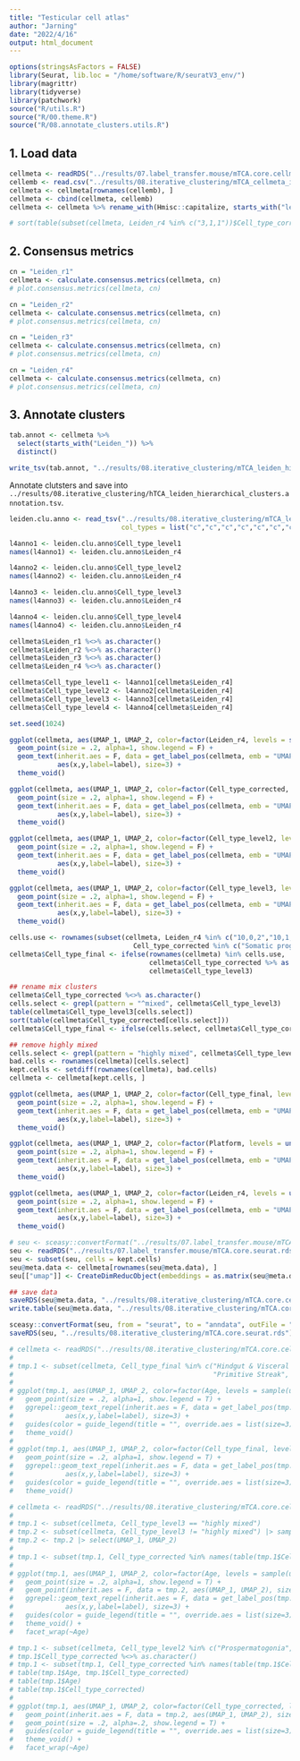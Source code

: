 ```yaml
---
title: "Testicular cell atlas"
author: "Jarning"
date: "2022/4/16"
output: html_document
---
```


```r
options(stringsAsFactors = FALSE)
library(Seurat, lib.loc = "/home/software/R/seuratV3_env/")
library(magrittr)
library(tidyverse)
library(patchwork)
source("R/utils.R")
source("R/00.theme.R")
source("R/08.annotate_clusters.utils.R")
```

## 1. Load data

```r
cellmeta <- readRDS("../results/07.label_transfer.mouse/mTCA.core.cellmeta.rds")
cellemb <- read.csv("../results/08.iterative_clustering/mTCA_cellmeta_iter_clusters.csv", row.names = 1)
cellmeta <- cellmeta[rownames(cellemb), ]
cellmeta <- cbind(cellmeta, cellemb)
cellmeta <- cellmeta %>% rename_with(Hmisc::capitalize, starts_with("leiden"))
```

```r
# sort(table(subset(cellmeta, Leiden_r4 %in% c("3,1,1"))$Cell_type_corrected))
```


## 2. Consensus metrics

```r
cn = "Leiden_r1"
cellmeta <- calculate.consensus.metrics(cellmeta, cn)
# plot.consensus.metrics(cellmeta, cn)

cn = "Leiden_r2"
cellmeta <- calculate.consensus.metrics(cellmeta, cn)
# plot.consensus.metrics(cellmeta, cn)

cn = "Leiden_r3"
cellmeta <- calculate.consensus.metrics(cellmeta, cn)
# plot.consensus.metrics(cellmeta, cn)

cn = "Leiden_r4"
cellmeta <- calculate.consensus.metrics(cellmeta, cn)
# plot.consensus.metrics(cellmeta, cn)
```


## 3. Annotate clusters

```r
tab.annot <- cellmeta %>% 
  select(starts_with("Leiden_")) %>% 
  distinct()

write_tsv(tab.annot, "../results/08.iterative_clustering/mTCA_leiden_hierarchical_clusters.tsv")
```

Annotate clutsters and save into `../results/08.iterative_clustering/hTCA_leiden_hierarchical_clusters.annotation.tsv`.

```r
leiden.clu.anno <- read_tsv("../results/08.iterative_clustering/mTCA_leiden_hierarchical_clusters.annotation.tsv",
                            col_types = list("c","c","c","c","c","c","c","c"))

l4anno1 <- leiden.clu.anno$Cell_type_level1
names(l4anno1) <- leiden.clu.anno$Leiden_r4

l4anno2 <- leiden.clu.anno$Cell_type_level2
names(l4anno2) <- leiden.clu.anno$Leiden_r4

l4anno3 <- leiden.clu.anno$Cell_type_level3
names(l4anno3) <- leiden.clu.anno$Leiden_r4

l4anno4 <- leiden.clu.anno$Cell_type_level4
names(l4anno4) <- leiden.clu.anno$Leiden_r4

cellmeta$Leiden_r1 %<>% as.character()
cellmeta$Leiden_r2 %<>% as.character()
cellmeta$Leiden_r3 %<>% as.character()
cellmeta$Leiden_r4 %<>% as.character()
```

```r
cellmeta$Cell_type_level1 <- l4anno1[cellmeta$Leiden_r4]
cellmeta$Cell_type_level2 <- l4anno2[cellmeta$Leiden_r4]
cellmeta$Cell_type_level3 <- l4anno3[cellmeta$Leiden_r4]
cellmeta$Cell_type_level4 <- l4anno4[cellmeta$Leiden_r4]
```

```r
set.seed(1024)

ggplot(cellmeta, aes(UMAP_1, UMAP_2, color=factor(Leiden_r4, levels = sample(unique(Leiden_r4))))) + 
  geom_point(size = .2, alpha=1, show.legend = F) + 
  geom_text(inherit.aes = F, data = get_label_pos(cellmeta, emb = "UMAP", group.by="Leiden_r4"), 
            aes(x,y,label=label), size=3) + 
  theme_void()

ggplot(cellmeta, aes(UMAP_1, UMAP_2, color=factor(Cell_type_corrected, levels = sample(unique(Cell_type_corrected))))) + 
  geom_point(size = .2, alpha=1, show.legend = F) + 
  geom_text(inherit.aes = F, data = get_label_pos(cellmeta, emb = "UMAP", group.by="Cell_type_corrected"), 
            aes(x,y,label=label), size=3) + 
  theme_void()

ggplot(cellmeta, aes(UMAP_1, UMAP_2, color=factor(Cell_type_level2, levels = sample(unique(Cell_type_level2))))) + 
  geom_point(size = .2, alpha=1, show.legend = F) + 
  geom_text(inherit.aes = F, data = get_label_pos(cellmeta, emb = "UMAP", group.by="Cell_type_level2"), 
            aes(x,y,label=label), size=3) + 
  theme_void()

ggplot(cellmeta, aes(UMAP_1, UMAP_2, color=factor(Cell_type_level3, levels = sample(unique(Cell_type_level3))))) + 
  geom_point(size = .2, alpha=1, show.legend = F) + 
  geom_text(inherit.aes = F, data = get_label_pos(cellmeta, emb = "UMAP", group.by="Cell_type_level3"), 
            aes(x,y,label=label), size=3) + 
  theme_void()
```

```r
cells.use <- rownames(subset(cellmeta, Leiden_r4 %in% c("10,0,2","10,1,0","5,2,0","5,2,1") | 
                               Cell_type_corrected %in% c("Somatic progenitor cells") ))
cellmeta$Cell_type_final <- ifelse(rownames(cellmeta) %in% cells.use, 
                                   cellmeta$Cell_type_corrected %>% as.character(), 
                                   cellmeta$Cell_type_level3)
```


```r
## rename mix clusters
cellmeta$Cell_type_corrected %<>% as.character()
cells.select <- grepl(pattern = "^mixed", cellmeta$Cell_type_level3)
table(cellmeta$Cell_type_level3[cells.select])
sort(table(cellmeta$Cell_type_corrected[cells.select]))
cellmeta$Cell_type_final <- ifelse(cells.select, cellmeta$Cell_type_corrected, cellmeta$Cell_type_level3)

## remove highly mixed
cells.select <- grepl(pattern = "highly mixed", cellmeta$Cell_type_level3)
bad.cells <- rownames(cellmeta)[cells.select]
kept.cells <- setdiff(rownames(cellmeta), bad.cells)
cellmeta <- cellmeta[kept.cells, ]
```

```r
ggplot(cellmeta, aes(UMAP_1, UMAP_2, color=factor(Cell_type_final, levels = sample(unique(Cell_type_final))))) + 
  geom_point(size = .2, alpha=1, show.legend = F) + 
  geom_text(inherit.aes = F, data = get_label_pos(cellmeta, emb = "UMAP", group.by="Cell_type_final"), 
            aes(x,y,label=label), size=3) + 
  theme_void()

ggplot(cellmeta, aes(UMAP_1, UMAP_2, color=factor(Platform, levels = unique(Platform)))) + 
  geom_point(size = .2, alpha=1, show.legend = F) + 
  geom_text(inherit.aes = F, data = get_label_pos(cellmeta, emb = "UMAP", group.by="Platform"), 
            aes(x,y,label=label), size=3) + 
  theme_void()

ggplot(cellmeta, aes(UMAP_1, UMAP_2, color=factor(Leiden_r4, levels = unique(Leiden_r4)))) + 
  geom_point(size = .2, alpha=1, show.legend = F) + 
  geom_text(inherit.aes = F, data = get_label_pos(cellmeta, emb = "UMAP", group.by="Leiden_r4"), 
            aes(x,y,label=label), size=3) + 
  theme_void()
```

```r
# seu <- sceasy::convertFormat("../results/07.label_transfer.mouse/mTCA.core.h5ad", from = "anndata", to = "seurat")
seu <- readRDS("../results/07.label_transfer.mouse/mTCA.core.seurat.rds")
seu <- subset(seu, cells = kept.cells)
seu@meta.data <- cellmeta[rownames(seu@meta.data), ]
seu[["umap"]] <- CreateDimReducObject(embeddings = as.matrix(seu@meta.data[, c("UMAP_1", "UMAP_2")]), assay = "RNA")

## save data
saveRDS(seu@meta.data, "../results/08.iterative_clustering/mTCA.core.cellmeta.rds")
write.table(seu@meta.data, "../results/08.iterative_clustering/mTCA.core.cellmeta.tsv", sep = "\t", quote = F)

sceasy::convertFormat(seu, from = "seurat", to = "anndata", outFile = "../results/08.iterative_clustering/mTCA.core.h5ad")
saveRDS(seu, "../results/08.iterative_clustering/mTCA.core.seurat.rds")
```

```r
# cellmeta <- readRDS("../results/08.iterative_clustering/mTCA.core.cellmeta.rds")
# 
# tmp.1 <- subset(cellmeta, Cell_type_final %in% c("Hindgut & Visceral Endoderm", "Mesoderm", "Epiblast", 
#                                                  "Primitive Streak", "Mesenchyme", "Specification PGCs"))
# 
# ggplot(tmp.1, aes(UMAP_1, UMAP_2, color=factor(Age, levels = sample(unique(Age))))) +
#   geom_point(size = .2, alpha=1, show.legend = T) +
#   ggrepel::geom_text_repel(inherit.aes = F, data = get_label_pos(tmp.1, emb = "UMAP", group.by="Age"),
#             aes(x,y,label=label), size=3) +
#   guides(color = guide_legend(title = "", override.aes = list(size=3))) +
#   theme_void()
# 
# ggplot(tmp.1, aes(UMAP_1, UMAP_2, color=factor(Cell_type_final, levels = sample(unique(Cell_type_final))))) +
#   geom_point(size = .2, alpha=1, show.legend = T) +
#   ggrepel::geom_text_repel(inherit.aes = F, data = get_label_pos(tmp.1, emb = "UMAP", group.by="Cell_type_final"),
#             aes(x,y,label=label), size=3) +
#   guides(color = guide_legend(title = "", override.aes = list(size=3))) +
#   theme_void()
```


```r
# cellmeta <- readRDS("../results/08.iterative_clustering/mTCA.core.cellmeta.rds")
# 
# tmp.1 <- subset(cellmeta, Cell_type_level3 == "highly mixed")
# tmp.2 <- subset(cellmeta, Cell_type_level3 != "highly mixed") |> sample_frac(size = 0.1)
# tmp.2 <- tmp.2 |> select(UMAP_1, UMAP_2)
# 
# tmp.1 <- subset(tmp.1, Cell_type_corrected %in% names(table(tmp.1$Cell_type_corrected))[table(tmp.1$Cell_type_corrected)>50])
# 
# ggplot(tmp.1, aes(UMAP_1, UMAP_2, color=factor(Age, levels = sample(unique(Age))))) +
#   geom_point(size = .2, alpha=1, show.legend = T) +
#   geom_point(inherit.aes = F, data = tmp.2, aes(UMAP_1, UMAP_2), size=.1, color="grey") +
#   ggrepel::geom_text_repel(inherit.aes = F, data = get_label_pos(tmp.1, emb = "UMAP", group.by="Age"),
#             aes(x,y,label=label), size=3) +
#   guides(color = guide_legend(title = "", override.aes = list(size=3))) +
#   theme_void() +
#   facet_wrap(~Age)
```

```r
# tmp.1 <- subset(cellmeta, Cell_type_level2 %in% c("Prospermatogonia", "Spermatogonia"))
# tmp.1$Cell_type_corrected %<>% as.character()
# tmp.1 <- subset(tmp.1, Cell_type_corrected %in% names(table(tmp.1$Cell_type_corrected))[table(tmp.1$Cell_type_corrected)>50])
# table(tmp.1$Age, tmp.1$Cell_type_corrected)
# table(tmp.1$Age)
# table(tmp.1$Cell_type_corrected)
# 
# ggplot(tmp.1, aes(UMAP_1, UMAP_2, color=factor(Cell_type_corrected, levels = sample(unique(Cell_type_corrected))))) +
#   geom_point(inherit.aes = F, data = tmp.2, aes(UMAP_1, UMAP_2), size=.1, color="grey", alpha=.2) +
#   geom_point(size = .2, alpha=.2, show.legend = T) +
#   guides(color = guide_legend(title = "", override.aes = list(size=3))) +
#   theme_void() +
#   facet_wrap(~Age)
```

